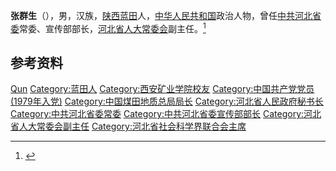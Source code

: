 '''张群生'''（{{bd|1946年|2月|}}），男，汉族，[[陕西|陕西]][[蓝田县|蓝田]]人，[[中华人民共和国|中华人民共和国]]政治人物，曾任[[中共河北省委|中共河北省委]]常委、宣传部部长，[[河北省人大常委会|河北省人大常委会]]副主任。<ref>{{Cite web|title=张群生|url=http://www.bylswh.com/Item/11686.aspx|accessdate=2020-08-11|work=白银市博物馆}}</ref>

== 参考资料 ==
{{reflist}}

{{中国人物小作品}}

{{Authority control}}
{{DEFAULTSORT:Zhang张}}
[[Category:张姓|Qun]]
[[Category:蓝田人|Category:蓝田人]]
[[Category:西安矿业学院校友|Category:西安矿业学院校友]]
[[Category:中国共产党党员_(1979年入党)|Category:中国共产党党员 (1979年入党)]]
[[Category:中国煤田地质总局局长|Category:中国煤田地质总局局长]]
[[Category:河北省人民政府秘书长|Category:河北省人民政府秘书长]]
[[Category:中共河北省委常委|Category:中共河北省委常委]]
[[Category:中共河北省委宣传部部长|Category:中共河北省委宣传部部长]]
[[Category:河北省人大常委会副主任|Category:河北省人大常委会副主任]]
[[Category:河北省社会科学界联合会主席|Category:河北省社会科学界联合会主席]]